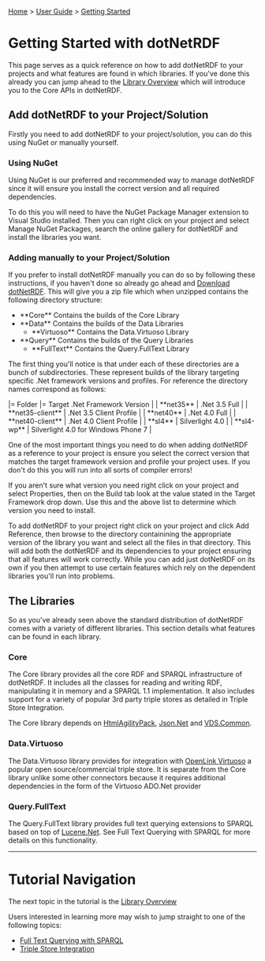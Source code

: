 [[Home]] > [[User Guide]] > [[Getting Started]]

= Getting Started with dotNetRDF =

This page serves as a quick reference on how to add dotNetRDF to your projects and what features are found in which libraries. If you've done this already you can jump ahead to the [[User Guide/Library Overview|Library Overview]] which will introduce you to the Core APIs in dotNetRDF.

== Add dotNetRDF to your Project/Solution ==

Firstly you need to add dotNetRDF to your project/solution, you can do this using NuGet or manually yourself.

=== Using NuGet ===

Using NuGet is our preferred and recommended way to manage dotNetRDF since it will ensure you install the correct version and all required dependencies.

To do this you will need to have the NuGet Package Manager extension to Visual Studio installed. Then you can right click on your project and select Manage NuGet Packages, search the online gallery for dotNetRDF and install the libraries you want.

=== Adding manually to your Project/Solution ===

If you prefer to install dotNetRDF manually you can do so by following these instructions, if you haven't done so already go ahead and [[http://www.dotnetrdf.org/content.asp?pageID=Download%20dotNetRDF|Download dotNetRDF]].  This will give you a zip file which when unzipped contains the following directory structure:

* **Core** Contains the builds of the Core Library
* **Data** Contains the builds of the Data Libraries
** **Virtuoso** Contains the Data.Virtuoso Library
* **Query** Contains the builds of the Query Libraries
** **FullText** Contains the Query.FullText Library

The first thing you'll notice is that under each of these directories are a bunch of subdirectories. These represent builds of the library targeting specific .Net framework versions and profiles. For reference the directory names correspond as follows:

|= Folder |= Target .Net Framework Version |
| **net35** | .Net 3.5 Full |
| **net35-client** | .Net 3.5 Client Profile |
| **net40** | .Net 4.0 Full |
| **net40-client** | .Net 4.0 Client Profile |
| **sl4** | Silverlight 4.0 |
| **sl4-wp** | Silverlight 4.0 for Windows Phone 7 |

One of the most important things you need to do when adding dotNetRDF as a reference to your project is ensure you select the correct version that matches the target framework version and profile your project uses. If you don't do this you will run into all sorts of compiler errors!

If you aren't sure what version you need right click on your project and select Properties, then on the Build tab look at the value stated in the Target Framework drop down.  Use this and the above list to determine which version you need to install.

To add dotNetRDF to your project right click on your project and click Add Reference, then browse to the directory containining the appropriate version of the library you want and select all the files in that directory. This will add both the dotNetRDF and its dependencies to your project ensuring that all features will work correctly. While you can add just dotNetRDF on its own if you then attempt to use certain features which rely on the dependent libraries you'll run into problems.

== The Libraries  ==

So as you've already seen above the standard distribution of dotNetRDF comes with a variety of different libraries. This section details what features can be found in each library.

=== Core ===

The Core library provides all the core RDF and SPARQL infrastructure of dotNetRDF. It includes all the classes for reading and writing RDF, manipulating it in memory and a SPARQL 1.1 implementation. It also includes support for a variety of popular 3rd party triple stores as detailed in Triple Store Integration.

The Core library depends on [[http://htmlagilitypack.codeplex.com|HtmlAgilityPack]], [[http://json.codeplex.com|Json.Net]] and [[http://bitbucket.org/rvesse/vds-common|VDS.Common]].

=== Data.Virtuoso ===

The Data.Virtuoso library provides for integration with [[http://virtuoso.openlinksw.com|OpenLink Virtuoso]] a popular open source/commercial triple store. It is separate from the Core library unlike some other connectors because it requires additional dependencies in the form of the Virtuoso ADO.Net provider

=== Query.FullText ===

The Query.FullText library provides full text querying extensions to SPARQL based on top of [[http://lucenenet.apache.org|Lucene.Net]]. See Full Text Querying with SPARQL for more details on this functionality.

----

= Tutorial Navigation =

The next topic in the tutorial is the [[User Guide/Library Overview|Library Overview]]

Users interested in learning more may wish to jump straight to one of the following topics:

* [[User Guide/Full Text Querying with SPARQL|Full Text Querying with SPARQL]] 
* [[User Guide/Triple Store Integration|Triple Store Integration]]